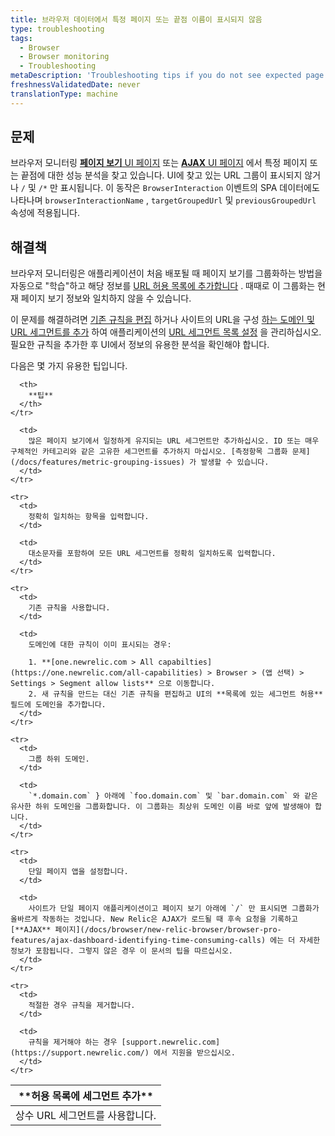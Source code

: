 ```yaml
---
title: 브라우저 데이터에서 특정 페이지 또는 끝점 이름이 표시되지 않음
type: troubleshooting
tags:
  - Browser
  - Browser monitoring
  - Troubleshooting
metaDescription: 'Troubleshooting tips if you do not see expected page views, URLs, or AJAX when using New Relic browser or SPA monitoring.'
freshnessValidatedDate: never
translationType: machine
---
```


## 문제

브라우저 모니터링 [**페이지 보기** UI 페이지](/docs/browser/new-relic-browser/additional-standard-features/page-views-insights-your-sites-popularity) 또는 [**AJAX** UI 페이지](/docs/browser/new-relic-browser/browser-pro-features/ajax-dashboard-identifying-time-consuming-calls) 에서 특정 페이지 또는 끝점에 대한 성능 분석을 찾고 있습니다. UI에 찾고 있는 URL 그룹이 표시되지 않거나 `/` 및 `/*` 만 표시됩니다. 이 동작은 `BrowserInteraction` 이벤트의 SPA 데이터에도 나타나며 `browserInteractionName` , `targetGroupedUrl` 및 `previousGroupedUrl` 속성에 적용됩니다.

## 해결책

브라우저 모니터링은 애플리케이션이 처음 배포될 때 페이지 보기를 그룹화하는 방법을 자동으로 "학습"하고 해당 정보를 [URL 허용 목록에 추가합니다](/docs/browser/new-relic-browser/configuration/group-browser-metrics-urls) . 때때로 이 그룹화는 현재 페이지 보기 정보와 일치하지 않을 수 있습니다.

이 문제를 해결하려면 [기존 규칙을 편집](/docs/browser/new-relic-browser/configuration/group-browser-metrics-urls#maintaining) 하거나 사이트의 URL을 구성 [하는 도메인 및 URL 세그먼트를 추가](/docs/browser/new-relic-browser/configuration/group-browser-metrics-urls#adding) 하여 애플리케이션의 [URL 세그먼트 목록 설정](/docs/browser/new-relic-browser/configuration/browser-settings-ui-options-apdex-geography#enabling) 을 관리하십시오. 필요한 규칙을 추가한 후 UI에서 정보의 유용한 분석을 확인해야 합니다.

다음은 몇 가지 유용한 팁입니다.

<table>
  <thead>
    <tr>
      <th width={200}>
        **허용 목록에 세그먼트 추가**
      </th>

      <th>
        **팁**
      </th>
    </tr>
  </thead>

  <tbody>
    <tr>
      <td>
        상수 URL 세그먼트를 사용합니다.
      </td>

      <td>
        많은 페이지 보기에서 일정하게 유지되는 URL 세그먼트만 추가하십시오. ID 또는 매우 구체적인 카테고리와 같은 고유한 세그먼트를 추가하지 마십시오. [측정항목 그룹화 문제](/docs/features/metric-grouping-issues) 가 발생할 수 있습니다.
      </td>
    </tr>

    <tr>
      <td>
        정확히 일치하는 항목을 입력합니다.
      </td>

      <td>
        대소문자를 포함하여 모든 URL 세그먼트를 정확히 일치하도록 입력합니다.
      </td>
    </tr>

    <tr>
      <td>
        기존 규칙을 사용합니다.
      </td>

      <td>
        도메인에 대한 규칙이 이미 표시되는 경우:

        1. **[one.newrelic.com > All capabilties](https://one.newrelic.com/all-capabilities) > Browser > (앱 선택) > Settings > Segment allow lists** 으로 이동합니다.
        2. 새 규칙을 만드는 대신 기존 규칙을 편집하고 UI의 **목록에 있는 세그먼트 허용** 필드에 도메인을 추가합니다.
      </td>
    </tr>

    <tr>
      <td>
        그룹 하위 도메인.
      </td>

      <td>
        `*.domain.com` } 아래에 `foo.domain.com` 및 `bar.domain.com` 와 같은 유사한 하위 도메인을 그룹화합니다. 이 그룹화는 최상위 도메인 이름 바로 앞에 발생해야 합니다.
      </td>
    </tr>

    <tr>
      <td>
        단일 페이지 앱을 설정합니다.
      </td>

      <td>
        사이트가 단일 페이지 애플리케이션이고 페이지 보기 아래에 `/` 만 표시되면 그룹화가 올바르게 작동하는 것입니다. New Relic은 AJAX가 로드될 때 후속 요청을 기록하고 [**AJAX** 페이지](/docs/browser/new-relic-browser/browser-pro-features/ajax-dashboard-identifying-time-consuming-calls) 에는 더 자세한 정보가 포함됩니다. 그렇지 않은 경우 이 문서의 팁을 따르십시오.
      </td>
    </tr>

    <tr>
      <td>
        적절한 경우 규칙을 제거합니다.
      </td>

      <td>
        규칙을 제거해야 하는 경우 [support.newrelic.com](https://support.newrelic.com/) 에서 지원을 받으십시오.
      </td>
    </tr>
  </tbody>
</table>